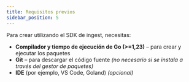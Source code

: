 ```yaml
---
title: Requisitos previos
sidebar_position: 5
---
```


Para crear utilizando el SDK de ingest, necesitas:

- **Compilador y tiempo de ejecución de Go (>=1,23)** – para crear y ejecutar los paquetes
- **Git** – para descargar el código fuente _(no necesario si se instala a través del gestor de paquetes)_
- **IDE** (por ejemplo, VS Code, Goland) _(opcional)_
